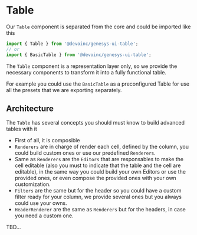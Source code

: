 

<Meta title="Components/Table" />

# Table

Our `Table` component is separated from the core and could be imported like this

```js
import { Table } from '@devoinc/genesys-ui-table';
// or
import { BasicTable } from '@devoinc/genesys-ui-table';
```

The `Table` component is a representation layer only, so we provide the
necessary components to transform it into a fully functional table.

For example you could use the `BasicTable` as a preconfigured Table for use all
the presets that we are exporting separately.

## Architecture

The `Table` has several concepts you should must know to build advanced tables
with it

- First of all, it is composible
- `Renderers` are in charge of render each cell, defined by the column, you
  could build custom ones or use our predefined `Renderers`.
- Same as `Renderers` are the `Editors` that are responsables to make the cell
  editable (also you must to indicate that the table and the cell are editable),
  in the same way you could build your own Editors or use the provided ones, or
  even compose the provided ones with your own customization.
- `Filters` are the same but for the header so you could have a custom filter
  ready for your column, we provide several ones but you always could use your
  owns.
- `HeaderRenderer` are the same as `Renderers` but for the headers, in case you
  need a custom one.

TBD...
